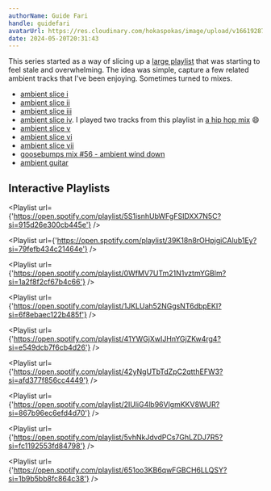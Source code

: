 ```yaml
---
authorName: Guide Fari
handle: guidefari
avatarUrl: https://res.cloudinary.com/hokaspokas/image/upload/v1661928720/bar_shpohc.png
date: 2024-05-20T20:31:43
---
```


This series started as a way of slicing up a [large playlist](https://open.spotify.com/playlist/5vhNkJdvdPCs7GhLZDJ7R5?si=fc1192553fd84798) that was starting to feel stale and overwhelming.
The idea was simple, capture a few related ambient tracks that I've been enjoying.
Sometimes turned to mixes.

- [ambient slice i](https://open.spotify.com/playlist/5S1isnhUbWFgFSIDXX7N5C?si=915d26e300cb445e)
- [ambient slice ii](https://open.spotify.com/playlist/39K18n8rOHpjgiCAlub1Ey?si=79fefb434c21464e)
- [ambient slice iii](https://open.spotify.com/playlist/0WfMV7UTm21N1vztmYGBlm?si=1a2f8f2cf67b4c66)
- [ambient slice iv](https://open.spotify.com/playlist/1JKLUah52NGgsNT6dbpEKI?si=6f8ebaec122b485f). I played two tracks from this playlist in [a hip hop mix](/mixes/gb57) 😄
- [ambient slice v](https://open.spotify.com/playlist/41YWGjXwIJHnYGjZKw4rg4?si=e549dcb7f6cb4d26)
- [ambient slice vi](https://open.spotify.com/playlist/42yNgUTbTdZpC2qtthEFW3?si=afd377f856cc4449)
- [ambient slice vii](https://open.spotify.com/playlist/2IUliG4lb96VlgmKKV8WUR?si=867b96ec6efd4d70)
- [goosebumps mix #56 - ambient wind down](/mixes/gb56)
- [ambient guitar](https://open.spotify.com/playlist/651oo3KB6qwFGBCH6LLQSY?si=1b9b5bb8fc864c38)

## Interactive Playlists
<Playlist
  url={'https://open.spotify.com/playlist/5S1isnhUbWFgFSIDXX7N5C?si=915d26e300cb445e'}
/>

<Playlist
  url={'https://open.spotify.com/playlist/39K18n8rOHpjgiCAlub1Ey?si=79fefb434c21464e'}
/>

<Playlist
  url={'https://open.spotify.com/playlist/0WfMV7UTm21N1vztmYGBlm?si=1a2f8f2cf67b4c66'}
/>

<Playlist
  url={'https://open.spotify.com/playlist/1JKLUah52NGgsNT6dbpEKI?si=6f8ebaec122b485f'}
/>

<Playlist
  url={'https://open.spotify.com/playlist/41YWGjXwIJHnYGjZKw4rg4?si=e549dcb7f6cb4d26'}
/>

<Playlist
  url={'https://open.spotify.com/playlist/42yNgUTbTdZpC2qtthEFW3?si=afd377f856cc4449'}
/>

<Playlist
  url={'https://open.spotify.com/playlist/2IUliG4lb96VlgmKKV8WUR?si=867b96ec6efd4d70'}
/>

<Playlist
  url={'https://open.spotify.com/playlist/5vhNkJdvdPCs7GhLZDJ7R5?si=fc1192553fd84798'}
/>

<Playlist
  url={'https://open.spotify.com/playlist/651oo3KB6qwFGBCH6LLQSY?si=1b9b5bb8fc864c38'}
/>
